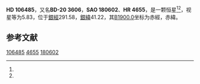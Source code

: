 {{Starbox begin
| name = HD 106485
}}
{{Starbox observe
| epoch = [[J2000.0|J2000.0]]
| constell = {{星座名待查}}<ref name=SIMBAD>{{cite web
 | url=http://simbad.u-strasbg.fr/simbad/sim-id?Ident=HR+4655
 | title =Pulsating variable Star
 | publisher=Centre de Données astronomiques de Strasbourg
 | work=SIMBAD
 | accessdate=2012-07-13}}</ref><ref name=DATA>{{cite web
 | url=http://vizier.u-strasbg.fr/viz-bin/VizieR-5?-out.add=.&-source=5050&-corr=PK=HR&-out.max=9999&HR=4655
 | title=VizieR Detailed Page
 | accessdate=2012-07-13
 | archive-date=2019-02-16
 | archive-url=https://web.archive.org/web/20190216080130/http://vizier.u-strasbg.fr/viz-bin/VizieR-5?-out.add=.&-source=5050&-corr=PK=HR&-out.max=9999&HR=4655
 | dead-url=no
 }}</ref>
| 星官 = 
| ra = {{RA|12|14|59.6}}<ref name=SIMBAD /><ref name=DATA />
| dec = {{DEC|-20|50|39}}<ref name=SIMBAD /><ref name=DATA />
| appmag_v = 5.83<ref name=SIMBAD /><ref name=DATA />
}}
{{Starbox character
| class = gG7<ref name=SIMBAD /><ref name=DATA />
| b-v = 1.05<ref name=SIMBAD /><ref name=DATA />
| u-b = <ref name=SIMBAD /><ref name=DATA />
| r-i = <ref name=SIMBAD /><ref name=DATA />
| variable = 
}}
{{Starbox astrometry
| radial_v = 
| prop_mo_ra = 16
| parallax = 
| p_error = 
}}
{{Starbox catalog
| names =BD-20 3606，[[SAO星表|SAO]] 180602，[[HD星表|HD]] 106485，[[HR星表|HR]] 4655}}
{{Starbox reference |Simbad=HR+4655}}
{{Starbox end}}

'''HD 106485'''，又名'''BD-20 3606'''，'''SAO 180602'''、'''HR 4655'''，是一颗恒星<ref name=SIMBAD /><ref name=DATA />，视星等为5.83，位于[[銀道座標系|銀經]]291.58，[[銀道座標系|銀緯]]41.22，其[[B1900.0|B1900.0]]坐标为赤經{{RA|12|9|49.5}}，赤緯{{DEC|-20|41.22|18}}。

== 参考文献 ==
{{reflist}}

{{star-stub}}

[[Category:HD和HDE天體|106485]]
[[Category:HR天體|4655]]
[[Category:SAO天體|180602]]